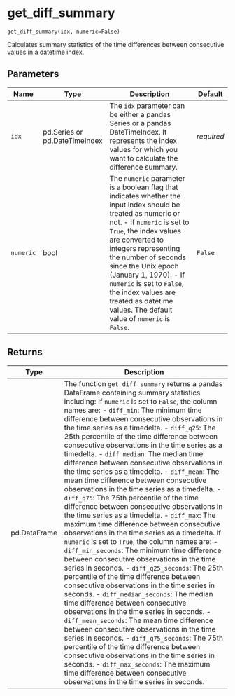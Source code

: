 # get_diff_summary { #pytimetk.get_diff_summary }

`get_diff_summary(idx, numeric=False)`

Calculates summary statistics of the time differences between consecutive values in a datetime index.

## Parameters

| Name      | Type                          | Description                                                                                                                                                                                                                                                                                                                                                                                                    | Default    |
|-----------|-------------------------------|----------------------------------------------------------------------------------------------------------------------------------------------------------------------------------------------------------------------------------------------------------------------------------------------------------------------------------------------------------------------------------------------------------------|------------|
| `idx`     | pd.Series or pd.DateTimeIndex | The `idx` parameter can be either a pandas Series or a pandas DateTimeIndex. It represents the index values for which you want to calculate the difference summary.                                                                                                                                                                                                                                            | _required_ |
| `numeric` | bool                          | The `numeric` parameter is a boolean flag that indicates whether the input index should be treated as numeric or not.   - If `numeric` is set to `True`, the index values are converted to integers representing the number of seconds since the Unix epoch (January 1, 1970).   - If `numeric` is set to `False`, the index values are treated as datetime values. The default value of `numeric` is `False`. | `False`    |

## Returns

| Type         | Description                                                                                                                                                                                                                                                                                                                                                                                                                                                                                                                                                                                                                                                                                                                                                                                                                                                                                                                                                                                                                                                                                                                                                                                                                                                                                                                                                                                                                                                                                                                                                                                                                                                                  |
|--------------|------------------------------------------------------------------------------------------------------------------------------------------------------------------------------------------------------------------------------------------------------------------------------------------------------------------------------------------------------------------------------------------------------------------------------------------------------------------------------------------------------------------------------------------------------------------------------------------------------------------------------------------------------------------------------------------------------------------------------------------------------------------------------------------------------------------------------------------------------------------------------------------------------------------------------------------------------------------------------------------------------------------------------------------------------------------------------------------------------------------------------------------------------------------------------------------------------------------------------------------------------------------------------------------------------------------------------------------------------------------------------------------------------------------------------------------------------------------------------------------------------------------------------------------------------------------------------------------------------------------------------------------------------------------------------|
| pd.DataFrame | The function `get_diff_summary` returns a pandas DataFrame containing summary statistics including:  If `numeric` is set to `False`, the column names are: - `diff_min`: The minimum time difference between consecutive observations in the time series as a timedelta. - `diff_q25`: The 25th percentile of the time difference between consecutive observations in the time series as a timedelta. - `diff_median`: The median time difference between consecutive observations in the time series as a timedelta. - `diff_mean`: The mean time difference between consecutive observations in the time series as a timedelta. - `diff_q75`: The 75th percentile of the time difference between consecutive observations in the time series as a timedelta. - `diff_max`: The maximum time difference between consecutive observations in the time series as a timedelta.  If `numeric` is set to `True`, the column names are: - `diff_min_seconds`: The minimum time difference between consecutive observations in the time series in seconds. - `diff_q25_seconds`: The 25th percentile of the time difference between consecutive observations in the time series in seconds. - `diff_median_seconds`: The median time difference between consecutive observations in the time series in seconds. - `diff_mean_seconds`: The mean time difference between consecutive observations in the time series in seconds. - `diff_q75_seconds`: The 75th percentile of the time difference between consecutive observations in the time series in seconds. - `diff_max_seconds`: The maximum time difference between consecutive observations in the time series in seconds. |